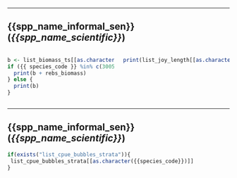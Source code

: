 -----

## {{spp_name_informal_sen}} (*{{spp_name_scientific}}*)

:::::: {.columns}
::: {.column}
```r
b <- list_biomass_ts[[as.character({{ species_code }})]]
if ({{ species_code }} %in% c(30050, 30051, 30052)) {
  print(b + rebs_biomass)
} else {
  print(b)
}
```
:::

::: {.column}
```r
print(list_joy_length[[as.character({{species_code}})]])
```
:::
::::::



----

## {{spp_name_informal_sen}} (*{{spp_name_scientific}}*)

```r
if(exists("list_cpue_bubbles_strata")){
 list_cpue_bubbles_strata[[as.character({{species_code}})]]
}
```


